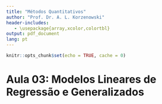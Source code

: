 ```yaml
---
title: "Métodos Quantitativos"
author: "Prof. Dr. A. L. Korzenowski"
header-includes:
   - \usepackage{array,xcolor,colortbl}
output: pdf_document
lang: pt
---
```

```r
knitr::opts_chunk$set(echo = TRUE, cache = 0)
```
# Aula 03: Modelos Lineares de Regressão e Generalizados